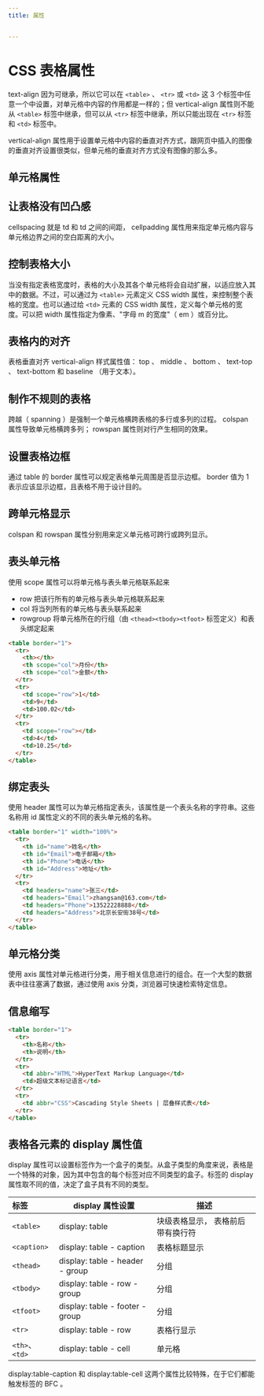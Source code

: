 ```yaml
---
title: 属性


---
```


# CSS 表格属性

text-align 因为可继承，所以它可以在 `<table>` 、 `<tr>` 或 `<td>` 这 3 个标签中任意一个中设置，对单元格中内容的作用都是一样的；但 vertical-align
属性则不能从 `<table>` 标签中继承，但可以从 `<tr>` 标签中继承，所以只能出现在 `<tr>` 标签和 `<td>` 标签中。

vertical-align 属性用于设置单元格中内容的垂直对齐方式，跟网页中插入的图像的垂直对齐设置很类似，但单元格的垂直对齐方式没有图像的那么多。

## 单元格属性

## 让表格没有凹凸感

cellspacing 就是 td 和 td 之间的间距， cellpadding 属性用来指定单元格内容与单元格边界之间的空白距离的大小。

## 控制表格大小

当没有指定表格宽度时，表格的大小及其各个单元格将会自动扩展，以适应放入其中的数据。不过，可以通过为 `<table>` 元素定义 CSS width 属性，来控制整个表格的宽度。也可以通过给 `<td>` 元素的 CSS width 属性，定义每个单元格的宽度。可以把 width 属性指定为像素、"字母 m 的宽度"（ em ）或百分比。

## 表格内的对齐

表格垂直对齐 vertical-align 样式属性值： top 、 middle 、 bottom 、 text-top 、 text-bottom 和 baseline （用于文本）。

## 制作不规则的表格

跨越（ spanning ）是强制一个单元格横跨表格的多行或多列的过程。 colspan 属性导致单元格横跨多列； rowspan 属性则对行产生相同的效果。

## 设置表格边框

通过 table 的 border 属性可以规定表格单元周围是否显示边框。 border 值为 1 表示应该显示边框，且表格不用于设计目的。

## 跨单元格显示

colspan 和 rowspan 属性分别用来定义单元格可跨行或跨列显示。

## 表头单元格

使用 scope 属性可以将单元格与表头单元格联系起来

- row 把该行所有的单元格与表头单元格联系起来
- col 将当列所有的单元格与表头联系起来
- rowgroup 将单元格所在的行组（由 `<thead><tbody><tfoot>` 标签定义）和表头绑定起来

```html
<table border="1">
  <tr>
    <th></th>
    <th scope="col">月份</th>
    <th scope="col">金额</th>
  </tr>
  <tr>
    <td scope="row">1</td>
    <td>9</td>
    <td>100.02</td>
  </tr>
  <tr>
    <td scope="row"></td>
    <td>4</td>
    <td>10.25</td>
  </tr>
</table>
```

## 绑定表头

使用 header 属性可以为单元格指定表头，该属性是一个表头名称的字符串。这些名称用 id 属性定义的不同的表头单元格的名称。

```html
<table border="1" width="100%">
  <tr>
    <th id="name">姓名</th>
    <th id="Email">电子邮箱</th>
    <th id="Phone">电话</th>
    <th id="Address">地址</th>
  </tr>
  <tr>
    <td headers="name">张三</td>
    <td headers="Email">zhangsan@163.com</td>
    <td headers="Phone">13522228888</td>
    <td headers="Address">北京长安街38号</td>
  </tr>
</table>
```

## 单元格分类

使用 axis 属性对单元格进行分类，用于相关信息进行的组合。在一个大型的数据表中往往塞满了数据，通过使用 axis 分类，浏览器可快速检索特定信息。

## 信息缩写

```html
<table border="1">
  <tr>
    <th>名称</th>
    <th>说明</th>
  </tr>
  <tr>
    <td abbr="HTML">HyperText Markup Language</td>
    <td>超级文本标记语言</td>
  </tr>
  <tr>
    <td abbr="CSS">Cascading Style Sheets | 层叠样式表</td>
  </tr>
</table>
```

## 表格各元素的 display 属性值

display 属性可以设置标签作为一个盒子的类型。从盒子类型的角度来说，表格是一个特殊的对象，因为其中包含的每个标签对应不同类型的盒子。标签的 display 属性取不同的值，决定了盒子具有不同的类型。

| 标签           | display 属性设置                | 描述                              |
| :------------- | ------------------------------- | --------------------------------- |
| `<table>`      | display: table                  | 块级表格显示， 表格前后带有换行符 |
| `<caption>`    | display: table - caption        | 表格标题显示                      |
| `<thead>`      | display: table - header - group | 分组                              |
| `<tbody>`      | display: table - row - group    | 分组                              |
| `<tfoot>`      | display: table - footer - group | 分组                              |
| `<tr>`         | display: table - row            | 表格行显示                        |
| `<th>`、`<td>` | display: table - cell           | 单元格                            |

display:table-caption 和 display:table-cell 这两个属性比较特殊，在于它们都能触发标签的 BFC 。

            